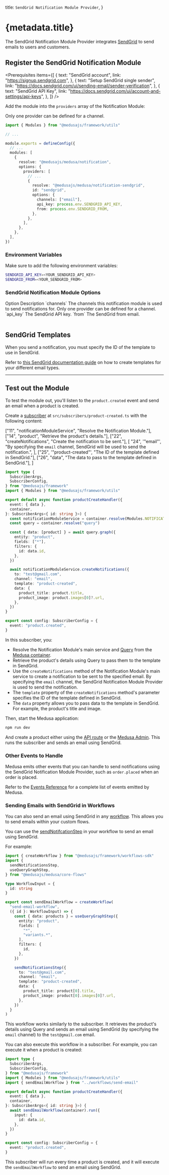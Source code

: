 
  title: `SendGrid Notification Module Provider`,
}

# {metadata.title}

The SendGrid Notification Module Provider integrates [SendGrid](https://sendgrid.com) to send emails to users and customers.

## Register the SendGrid Notification Module

<Prerequisites
  items={[
    {
      text: "SendGrid account",
      link: "https://signup.sendgrid.com",
    },
    {
      text: "Setup SendGrid single sender",
      link: "https://docs.sendgrid.com/ui/sending-email/sender-verification",
    },
    {
      text: "SendGrid API Key",
      link: "https://docs.sendgrid.com/ui/account-and-settings/api-keys",
    },
  ]}
/>

Add the module into the `providers` array of the Notification Module:

<Note>

Only one provider can be defined for a channel.

</Note>

```ts title="medusa-config.ts"
import { Modules } from "@medusajs/framework/utils"

// ...

module.exports = defineConfig({
  // ...
  modules: [
    {
      resolve: "@medusajs/medusa/notification",
      options: {
        providers: [
          // ...
          {
            resolve: "@medusajs/medusa/notification-sendgrid",
            id: "sendgrid",
            options: {
              channels: ["email"],
              api_key: process.env.SENDGRID_API_KEY,
              from: process.env.SENDGRID_FROM,
            },
          },
        ],
      },
    },
  ],
})
```

### Environment Variables

Make sure to add the following environment variables:

```bash
SENDGRID_API_KEY=<YOUR_SENDGRID_API_KEY>
SENDGRID_FROM=<YOUR_SENDGRID_FROM>
```

### SendGrid Notification Module Options

<Table>
  <Table.Header>
    <Table.Row>
      <Table.HeaderCell>Option</Table.HeaderCell>
      <Table.HeaderCell>Description</Table.HeaderCell>
    </Table.Row>
  </Table.Header>
  <Table.Body>
    <Table.Row>
      <Table.Cell>`channels`</Table.Cell>
      <Table.Cell>
        The channels this notification module is used to send notifications for.
        Only one provider can be defined for a channel.
      </Table.Cell>
    </Table.Row>
    <Table.Row>
      <Table.Cell>`api_key`</Table.Cell>
      <Table.Cell>The SendGrid API key.</Table.Cell>
    </Table.Row>
    <Table.Row>
      <Table.Cell>`from`</Table.Cell>
      <Table.Cell>The SendGrid from email.</Table.Cell>
    </Table.Row>
  </Table.Body>
</Table>

## SendGrid Templates

When you send a notification, you must specify the ID of the template to use in SendGrid.

Refer to [this SendGrid documentation guide](https://docs.sendgrid.com/ui/sending-email/how-to-send-an-email-with-dynamic-templates) on how to create templates for your different email types.

---

## Test out the Module

To test the module out, you'll listen to the `product.created` event and send an email when a product is created.

Create a [subscriber](!docs!/learn/fundamentals/events-and-subscribers) at `src/subscribers/product-created.ts` with the following content:

  ["11", "notificationModuleService", "Resolve the Notification Module."],
  ["14", "product", "Retrieve the product's details."],
  ["22", "createNotifications", "Create the notification to be sent."],
  [
    "24",
    '"email"',
    "By specifying the `email` channel, SendGrid will be used to send the notification.",
  ],
  ["25", '"product-created"', "The ID of the template defined in SendGrid."],
  ["26", "data", "The data to pass to the template defined in SendGrid."],
]

```ts title="src/subscribers/product-created.ts" highlights={highlights} collapsibleLines="1-7" expandButtonLabel="Show Imports"
import type {
  SubscriberArgs,
  SubscriberConfig,
} from "@medusajs/framework"
import { Modules } from "@medusajs/framework/utils"

export default async function productCreateHandler({
  event: { data },
  container,
}: SubscriberArgs<{ id: string }>) {
  const notificationModuleService = container.resolve(Modules.NOTIFICATION)
  const query = container.resolve("query")

  const { data: [product] } = await query.graph({
    entity: "product",
    fields: ["*"],
    filters: {
      id: data.id,
    },
  })

  await notificationModuleService.createNotifications({
    to: "test@gmail.com",
    channel: "email",
    template: "product-created",
    data: {
      product_title: product.title,
      product_image: product.images[0]?.url,
    },
  })
}

export const config: SubscriberConfig = {
  event: "product.created",
}
```

In this subscriber, you:

- Resolve the Notification Module's main service and [Query](!docs!/learn/fundamentals/module-links/query) from the [Medusa container](!docs!/learn/fundamentals/medusa-container).
- Retrieve the product's details using Query to pass them to the template in SendGrid.
- Use the `createNotifications` method of the Notification Module's main service to create a notification to be sent to the specified email. By specifying the `email` channel, the SendGrid Notification Module Provider is used to send the notification.
- The `template` property of the `createNotifications` method's parameter specifies the ID of the template defined in SendGrid.
- The `data` property allows you to pass data to the template in SendGrid. For example, the product's title and image.

Then, start the Medusa application:

```bash npm2yarn
npm run dev
```

And create a product either using the [API route](!api!/admin#products_postproducts) or the [Medusa Admin](!user-guide!/products/create). This runs the subscriber and sends an email using SendGrid.

### Other Events to Handle

Medusa emits other events that you can handle to send notifications using the SendGrid Notification Module Provider, such as `order.placed` when an order is placed.

Refer to the [Events Reference](/references/events) for a complete list of events emitted by Medusa.

### Sending Emails with SendGrid in Workflows

You can also send an email using SendGrid in any [workflow](!docs!/learn/fundamentals/workflows). This allows you to send emails within your custom flows.

You can use the [sendNotifcationStep](/references/medusa-workflows/steps/sendNotificationsStep) in your workflow to send an email using SendGrid.

For example:

```ts title="src/workflows/send-email.ts"
import { createWorkflow } from "@medusajs/framework/workflows-sdk"
import { 
  sendNotificationsStep, 
  useQueryGraphStep,
} from "@medusajs/medusa/core-flows"

type WorkflowInput = {
  id: string
}

export const sendEmailWorkflow = createWorkflow(
  "send-email-workflow",
  ({ id }: WorkflowInput) => {
    const { data: products } = useQueryGraphStep({
      entity: "product",
      fields: [
        "*",
        "variants.*",
      ],
      filters: {
        id,
      },
    })

    sendNotificationsStep({
      to: "test@gmail.com",
      channel: "email",
      template: "product-created",
      data: {
        product_title: product[0].title,
        product_image: product[0].images[0]?.url,
      },
    })
  }
)
```

This workflow works similarly to the subscriber. It retrieves the product's details using Query and sends an email using SendGrid (by specifying the `email` channel) to the `test@gmail.com` email.

You can also execute this workflow in a subscriber. For example, you can execute it when a product is created:

```ts title="src/subscribers/product-created.ts"
import type {
  SubscriberArgs,
  SubscriberConfig,
} from "@medusajs/framework"
import { Modules } from "@medusajs/framework/utils"
import { sendEmailWorkflow } from "../workflows/send-email"

export default async function productCreateHandler({
  event: { data },
  container,
}: SubscriberArgs<{ id: string }>) {
  await sendEmailWorkflow(container).run({
    input: {
      id: data.id,
    },
  })
}

export const config: SubscriberConfig = {
  event: "product.created",
}
```

This subscriber will run every time a product is created, and it will execute the `sendEmailWorkflow` to send an email using SendGrid.
